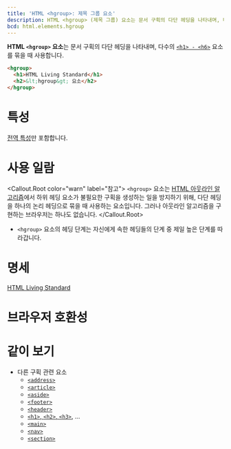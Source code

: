 ```yaml
---
title: 'HTML <hgroup>: 제목 그룹 요소'
description: HTML <hgroup> (제목 그룹) 요소는 문서 구획의 다단 헤딩을 나타내며, 다수의 <h1> - <h6> 요소를 묶을 때 사용합니다.
bcd: html.elements.hgroup
---
```


**HTML `<hgroup>` 요소**는 문서 구획의 다단 헤딩을 나타내며, 다수의 [`<h1> - <h6>`]('./Heading_Elements') 요소를 묶을 때 사용합니다.

<HTMLDemo height={120}>

```html
<hgroup>
  <h1>HTML Living Standard</h1>
  <h2>&lt;hgroup&gt; 요소</h2>
</hgroup>
```

</HTMLDemo>

# 특성

[전역 특성](/docs/Web/HTML/Global_attributes)만 포함합니다.

# 사용 일람

<Callout.Root color="warn" label="참고">
  `<hgroup>` 요소는 [HTML 아웃라인 알고리즘](https://html.spec.whatwg.org/multipage/sections.html#outline)에서 하위 헤딩 요소가 불필요한 구획을 생성하는 일을 방지하기 위해, 다단 헤딩을 하나의 논리 헤딩으로 묶을 때 사용하는 요소입니다. 그러나 아웃라인 알고리즘을 구현하는 브라우저는 하나도 없습니다.
</Callout.Root>

- `<hgroup>` 요소의 헤딩 단계는 자신에게 속한 헤딩들의 단계 중 제일 높은 단계를 따라갑니다.

# 명세

[HTML Living Standard](https://html.spec.whatwg.org/multipage/semantics.html#the-hgroup-element)

# 브라우저 호환성

<BrowserCompat data={props.bcd} />

# 같이 보기

- 다른 구획 관련 요소
  - [`<address>`](./address)
  - [`<article>`](./article)
  - [`<aside>`](./aside)
  - [`<footer>`](./footer)
  - [`<header>`](./header)
  - [`<h1>`, `<h2>`, `<h3>`](./Heading_Elements), ...
  - [`<main>`](./main)
  - [`<nav>`](./nav)
  - [`<section>`](./section)
